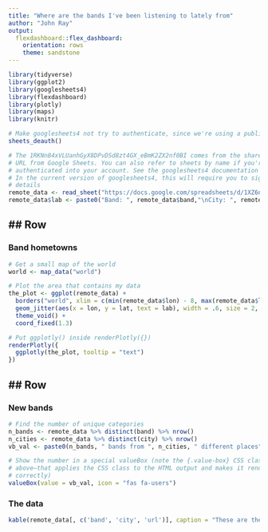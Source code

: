 ```yaml
---
title: "Where are the bands I've been listening to lately from"
author: "John Ray"
output:
  flexdashboard::flex_dashboard:
    orientation: rows
    theme: sandstone
---
```


```r
library(tidyverse)
library(ggplot2)
library(googlesheets4)
library(flexdashboard)
library(plotly)
library(maps)
library(knitr)

# Make googlesheets4 not try to authenticate, since we're using a public sheet
sheets_deauth()
```

```r
# The 1RKNn84xVLUanhGyX8DPvDSd8zt4GX_eBmK2ZX2nf0BI comes from the shared link
# URL from Google Sheets. You can also refer to sheets by name if you're
# authenticated into your account. See the googlesheets4 documentation for more
# In the current version of googlesheets4, this will require you to sign into Google
# details
remote_data <- read_sheet("https://docs.google.com/spreadsheets/d/1XZ6n-2_RhQnu_ZwuUSUIhLIezA5y0J9MTPd0qJ1Alc0", sheet = 'full')
remote_data$lab <- paste0("Band: ", remote_data$band,"\nCity: ", remote_data$city, "\nListen at: ", remote_data$url)
```

## Row {data-height=800}
-------------------------------------

### Band hometowns

```r
# Get a small map of the world
world <- map_data("world")

# Plot the area that contains my data
the_plot <- ggplot(remote_data) +
  borders("world", xlim = c(min(remote_data$lon) - 8, max(remote_data$lon) + 8), ylim = c(min(remote_data$lat) - 8, max(remote_data$lat) + 8)) +
  geom_jitter(aes(x = lon, y = lat, text = lab), width = .6, size = 2, color = "#CF6F55") +
  theme_void() +
  coord_fixed(1.3)

# Put ggplotly() inside renderPlotly({})
renderPlotly({
  ggplotly(the_plot, tooltip = "text")
})
```

## Row {data-height=200 .tabset .tabset-fade}
-------------------------------------

### New bands {.value-box}

```r
# Find the number of unique categories
n_bands <- remote_data %>% distinct(band) %>% nrow()
n_cities <- remote_data %>% distinct(city) %>% nrow()
vb_val <- paste0(n_bands, " bands from ", n_cities, " different places")

# Show the number in a special valueBox (note the {.value-box} CSS class
# above—that applies the CSS class to the HTML output and makes it render
# correctly)
valueBox(value = vb_val, icon = "fas fa-users")
```

### The data

```r
kable(remote_data[, c('band', 'city', 'url')], caption = "These are the bands plotted on the map")
```